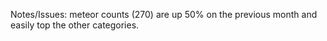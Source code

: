Notes/Issues: meteor counts (270) are up 50% on the previous month and easily top the other categories.